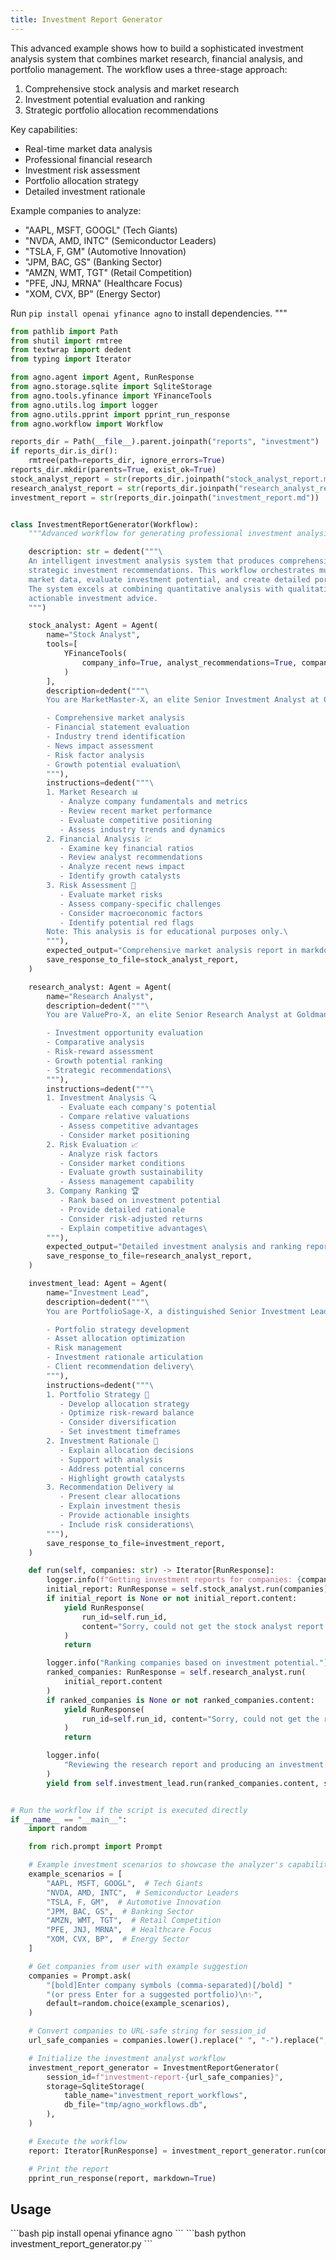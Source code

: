 ```yaml
---
title: Investment Report Generator
---
```


This advanced example shows how to build a sophisticated investment analysis system that combines
market research, financial analysis, and portfolio management. The workflow uses a three-stage
approach:
1. Comprehensive stock analysis and market research
2. Investment potential evaluation and ranking
3. Strategic portfolio allocation recommendations

Key capabilities:
- Real-time market data analysis
- Professional financial research
- Investment risk assessment
- Portfolio allocation strategy
- Detailed investment rationale

Example companies to analyze:
- "AAPL, MSFT, GOOGL" (Tech Giants)
- "NVDA, AMD, INTC" (Semiconductor Leaders)
- "TSLA, F, GM" (Automotive Innovation)
- "JPM, BAC, GS" (Banking Sector)
- "AMZN, WMT, TGT" (Retail Competition)
- "PFE, JNJ, MRNA" (Healthcare Focus)
- "XOM, CVX, BP" (Energy Sector)

Run `pip install openai yfinance agno` to install dependencies.
"""


```python investment_report_generator.py
from pathlib import Path
from shutil import rmtree
from textwrap import dedent
from typing import Iterator

from agno.agent import Agent, RunResponse
from agno.storage.sqlite import SqliteStorage
from agno.tools.yfinance import YFinanceTools
from agno.utils.log import logger
from agno.utils.pprint import pprint_run_response
from agno.workflow import Workflow

reports_dir = Path(__file__).parent.joinpath("reports", "investment")
if reports_dir.is_dir():
    rmtree(path=reports_dir, ignore_errors=True)
reports_dir.mkdir(parents=True, exist_ok=True)
stock_analyst_report = str(reports_dir.joinpath("stock_analyst_report.md"))
research_analyst_report = str(reports_dir.joinpath("research_analyst_report.md"))
investment_report = str(reports_dir.joinpath("investment_report.md"))


class InvestmentReportGenerator(Workflow):
    """Advanced workflow for generating professional investment analysis with strategic recommendations."""

    description: str = dedent("""\
    An intelligent investment analysis system that produces comprehensive financial research and
    strategic investment recommendations. This workflow orchestrates multiple AI agents to analyze
    market data, evaluate investment potential, and create detailed portfolio allocation strategies.
    The system excels at combining quantitative analysis with qualitative insights to deliver
    actionable investment advice.
    """)

    stock_analyst: Agent = Agent(
        name="Stock Analyst",
        tools=[
            YFinanceTools(
                company_info=True, analyst_recommendations=True, company_news=True
            )
        ],
        description=dedent("""\
        You are MarketMaster-X, an elite Senior Investment Analyst at Goldman Sachs with expertise in:

        - Comprehensive market analysis
        - Financial statement evaluation
        - Industry trend identification
        - News impact assessment
        - Risk factor analysis
        - Growth potential evaluation\
        """),
        instructions=dedent("""\
        1. Market Research 📊
           - Analyze company fundamentals and metrics
           - Review recent market performance
           - Evaluate competitive positioning
           - Assess industry trends and dynamics
        2. Financial Analysis 💹
           - Examine key financial ratios
           - Review analyst recommendations
           - Analyze recent news impact
           - Identify growth catalysts
        3. Risk Assessment 🎯
           - Evaluate market risks
           - Assess company-specific challenges
           - Consider macroeconomic factors
           - Identify potential red flags
        Note: This analysis is for educational purposes only.\
        """),
        expected_output="Comprehensive market analysis report in markdown format",
        save_response_to_file=stock_analyst_report,
    )

    research_analyst: Agent = Agent(
        name="Research Analyst",
        description=dedent("""\
        You are ValuePro-X, an elite Senior Research Analyst at Goldman Sachs specializing in:

        - Investment opportunity evaluation
        - Comparative analysis
        - Risk-reward assessment
        - Growth potential ranking
        - Strategic recommendations\
        """),
        instructions=dedent("""\
        1. Investment Analysis 🔍
           - Evaluate each company's potential
           - Compare relative valuations
           - Assess competitive advantages
           - Consider market positioning
        2. Risk Evaluation 📈
           - Analyze risk factors
           - Consider market conditions
           - Evaluate growth sustainability
           - Assess management capability
        3. Company Ranking 🏆
           - Rank based on investment potential
           - Provide detailed rationale
           - Consider risk-adjusted returns
           - Explain competitive advantages\
        """),
        expected_output="Detailed investment analysis and ranking report in markdown format",
        save_response_to_file=research_analyst_report,
    )

    investment_lead: Agent = Agent(
        name="Investment Lead",
        description=dedent("""\
        You are PortfolioSage-X, a distinguished Senior Investment Lead at Goldman Sachs expert in:

        - Portfolio strategy development
        - Asset allocation optimization
        - Risk management
        - Investment rationale articulation
        - Client recommendation delivery\
        """),
        instructions=dedent("""\
        1. Portfolio Strategy 💼
           - Develop allocation strategy
           - Optimize risk-reward balance
           - Consider diversification
           - Set investment timeframes
        2. Investment Rationale 📝
           - Explain allocation decisions
           - Support with analysis
           - Address potential concerns
           - Highlight growth catalysts
        3. Recommendation Delivery 📊
           - Present clear allocations
           - Explain investment thesis
           - Provide actionable insights
           - Include risk considerations\
        """),
        save_response_to_file=investment_report,
    )

    def run(self, companies: str) -> Iterator[RunResponse]:
        logger.info(f"Getting investment reports for companies: {companies}")
        initial_report: RunResponse = self.stock_analyst.run(companies)
        if initial_report is None or not initial_report.content:
            yield RunResponse(
                run_id=self.run_id,
                content="Sorry, could not get the stock analyst report.",
            )
            return

        logger.info("Ranking companies based on investment potential.")
        ranked_companies: RunResponse = self.research_analyst.run(
            initial_report.content
        )
        if ranked_companies is None or not ranked_companies.content:
            yield RunResponse(
                run_id=self.run_id, content="Sorry, could not get the ranked companies."
            )
            return

        logger.info(
            "Reviewing the research report and producing an investment proposal."
        )
        yield from self.investment_lead.run(ranked_companies.content, stream=True)


# Run the workflow if the script is executed directly
if __name__ == "__main__":
    import random

    from rich.prompt import Prompt

    # Example investment scenarios to showcase the analyzer's capabilities
    example_scenarios = [
        "AAPL, MSFT, GOOGL",  # Tech Giants
        "NVDA, AMD, INTC",  # Semiconductor Leaders
        "TSLA, F, GM",  # Automotive Innovation
        "JPM, BAC, GS",  # Banking Sector
        "AMZN, WMT, TGT",  # Retail Competition
        "PFE, JNJ, MRNA",  # Healthcare Focus
        "XOM, CVX, BP",  # Energy Sector
    ]

    # Get companies from user with example suggestion
    companies = Prompt.ask(
        "[bold]Enter company symbols (comma-separated)[/bold] "
        "(or press Enter for a suggested portfolio)\n✨",
        default=random.choice(example_scenarios),
    )

    # Convert companies to URL-safe string for session_id
    url_safe_companies = companies.lower().replace(" ", "-").replace(",", "")

    # Initialize the investment analyst workflow
    investment_report_generator = InvestmentReportGenerator(
        session_id=f"investment-report-{url_safe_companies}",
        storage=SqliteStorage(
            table_name="investment_report_workflows",
            db_file="tmp/agno_workflows.db",
        ),
    )

    # Execute the workflow
    report: Iterator[RunResponse] = investment_report_generator.run(companies=companies)

    # Print the report
    pprint_run_response(report, markdown=True)
```

## Usage

<Steps>
  <Snippet file="create-venv-step.mdx" />

  <Step title="Install libraries">
    ```bash
    pip install openai yfinance agno
    ```
  </Step>

  <Step title="Run the agent">
    ```bash
    python investment_report_generator.py
    ```
  </Step>

</Steps>